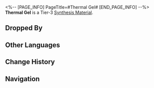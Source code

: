 <%-- [PAGE_INFO]
PageTitle=#Thermal Gel#
[END_PAGE_INFO] --%>
{{Item Infobox
|title       = Thermal Gel
|id          = 182010
|image       = Item Thermal Gel.png
|type        = 
|invCategory = Other Materials
|rarity      = 3
|effect      = Tier 3 Synthesis Material
|description = Heat dissipation is a challenge that all Intellitrons must overcome. Although Intellitrons created using different generations of technology differ significantly in terms of materials and internal structures, traditional physical heat dissipation often remains the most suitable choice for many models.
|source1     = The Reverie Hotel: Dreamjolt Troupe's Mr. Domescreen or other enemies
|source2     = Ferdinand
}}
{{Description|1=''"It's just like organic beings bathing in water."''}}
'''Thermal Gel''' is a Tier-3 [[Synthesis Material]].

==Dropped By==
{{Dropped By}}

==Other Languages==
{{Other Languages
|en   = Thermal Gel
|zhs  = 散热凝胶
|zht  = 散熱凝膠
|ja   = 放熱ゲル
|ko   = 서멀 그리스
|es   = Gel térmico
|fr   = Gel thermique
|ru   = Охлаждающий гель
|th   = Thermal Gel
|vi   = Gel Tản Nhiệt
|de   = Wärmeleitgel
|id   = Thermal Gel
|pt   = Gel Térmico
}}

==Change History==
{{Change History|2.0}}

==Navigation==
{{Synthesis Material Navbox}}